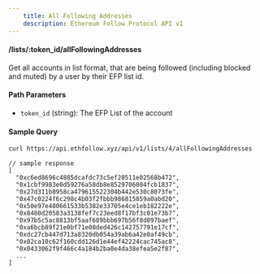 ```yaml
---
    title: All Following Addresses
    description: Ethereum Follow Protocol API v1
---
```


#### /lists/\:token_id/allFollowingAddresses
Get all accounts in list format, that are being followed (including blocked and muted) by a user by their EFP list id. 

#### Path Parameters
- `token_id` (string): The EFP List of the account

#### Sample Query
```sh
curl https://api.ethfollow.xyz/api/v1/lists/4/allFollowingAddresses
```

```jsonc
// sample response
[
  "0xc6ed8696c4885dcafdc73c5ef28511e02568b472",
  "0x1cbf9983e0d59276a58db8e8529706004fcb1837",
  "0x27d311b8958ca479615522304b442e530c8073fe",
  "0x47c0224f6c298c4b03f2fbbb986815859a0abd20",
  "0x50e97e480661533b5382e33705e4ce1eb182222e",
  "0x8480d20583a3138fef7c23eed8f17bf3c01e73b7",
  "0x97b5c5ac8813bf5aaf689bbb697b56f8d897baef",
  "0xa6bcb89f21e0bf71e08ded426c142757791e17cf",
  "0xdc27cb447d713a8320db054a39ab6a42e0af49cb",
  "0x02ca10c62f160cdd126d1e44ef42224cac745ac8",
  "0x0433062f9f466c4a184b2ba0e4da38efea5e2f87",
  ...
]
```